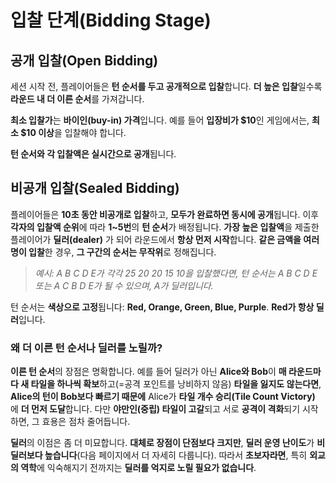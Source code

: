 # 입찰 단계(Bidding Stage)

## 공개 입찰(Open Bidding)

세션 시작 전, 플레이어들은 **턴 순서를 두고 공개적으로 입찰**합니다. **더 높은 입찰**일수록 **라운드 내 더 이른 순서**를 가져갑니다.

**최소 입찰가**는 **바이인(buy-in) 가격**입니다. 예를 들어 **입장비가 \$10**인 게임에서는, **최소 \$10 이상**을 입찰해야 합니다.

**턴 순서와 각 입찰액은 실시간으로 공개**됩니다.

## 비공개 입찰(Sealed Bidding)

플레이어들은 **10초 동안 비공개로 입찰**하고, **모두가 완료하면 동시에 공개**됩니다. 이후 **각자의 입찰액 순위**에 따라 **1~5번**의 **턴 순서**가 배정됩니다. **가장 높은 입찰액**을 제출한 플레이어가 **딜러(dealer)** 가 되어 라운드에서 **항상 먼저 시작**합니다. **같은 금액을 여러 명이 입찰**한 경우, **그 구간의 순서는 무작위**로 정해집니다.

> _예시: A B C D E가 각각 25 20 20 15 10을 입찰했다면, 턴 순서는 A B C D E 또는 A C B D E가 될 수 있으며, A가 딜러입니다._

턴 순서는 **색상으로 고정**됩니다: **Red, Orange, Green, Blue, Purple**. **Red가 항상 딜러**입니다.

### 왜 더 이른 턴 순서나 딜러를 노릴까?

**이른 턴 순서**의 장점은 명확합니다. 예를 들어 딜러가 아닌 **Alice와 Bob**이 **매 라운드마다 새 타일을 하나씩 확보**하고(=공격 포인트를 낭비하지 않음) **타일을 잃지도 않는다면**, **Alice의 턴이 Bob보다 빠르기 때문에** Alice가 **타일 개수 승리(Tile Count Victory)** 에 **더 먼저 도달**합니다. 다만 **야만인(중립) 타일이 고갈**되고 서로 **공격이 격화**되기 시작하면, 그 효용은 점차 줄어듭니다.

**딜러**의 이점은 좀 더 미묘합니다. **대체로 장점이 단점보다 크지만**, **딜러 운영 난이도**가 **비딜러보다 높습니다**(다음 페이지에서 더 자세히 다룹니다). 따라서 **초보자라면**, 특히 **외교의 역학**에 익숙해지기 전까지는 **딜러를 억지로 노릴 필요가 없습니다**.